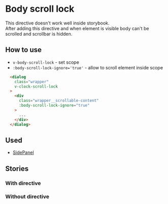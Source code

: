 
# Body scroll lock
This directive doesn't work well inside storybook.<br/>
After adding this directive and when element is visible body can't be scrolled and scrollbar is hidden.

## How to use 
* `v-body-scroll-lock` - set scope
* `:body-scroll-lock-ignore='true'` - allow to scroll element inside scope
```html
  <dialog 
    class="wrapper"
    v-clock-scroll-lock
  >
    <div 
      class="wrapper__scrollable-content"
      :body-scroll-lock-ignore="true"
    >
      ...
    </div>
  </dialog>
```

## Used
* [SidePanel](/?path=/docs/organisms-sidepanel--terms-of-service)

## Stories
### With directive
<Canvas>
  <Story id="utilities-directives-body-scroll-lock--with-directive"/>
</Canvas>

### Without directive
<Canvas>
  <Story id="utilities-directives-body-scroll-lock--without-directive"/>
</Canvas>